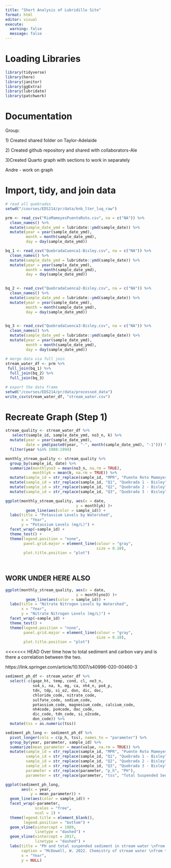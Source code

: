 ```yaml
---
title: "Short Analysis of Lubridillo Site"
format: html
editor: visual
execute:
  warning: false
  message: false
---
```


# Loading Libraries

```r
library(tidyverse)
library(here)
library(janitor)
library(ggExtra)
library(lubridate)
library(patchwork)
```

# Documentation

Group:

1\) Created shared folder on Taylor-Adelaide

2\) Created github repository and shared with collaborators-Ale

3)Created Quarto graph with sections to work in separately

Andre - work on graph

# Import, tidy, and join data

```r

# read all quebradas
setwd("/courses/EDS214/pr/data/knb_lter_luq_raw")

prm <- read_csv("RioMameyesPuenteRoto.csv", na = c("NA")) %>%
  clean_names() %>%
  mutate(sample_date_ymd = lubridate::ymd(sample_date)) %>%
  mutate(year = year(sample_date_ymd),
         month = month(sample_date_ymd),
         day = day(sample_date_ymd))

bq_1 <- read_csv("QuebradaCuenca1-Bisley.csv", na = c("NA")) %>%
  clean_names() %>%
  mutate(sample_date_ymd = lubridate::ymd(sample_date)) %>%
  mutate(year = year(sample_date_ymd),
         month = month(sample_date_ymd),
         day = day(sample_date_ymd))

  
bq_2 <- read_csv("QuebradaCuenca2-Bisley.csv", na = c("NA")) %>%
  clean_names() %>%
  mutate(sample_date_ymd = lubridate::ymd(sample_date)) %>%
  mutate(year = year(sample_date_ymd),
         month = month(sample_date_ymd),
         day = day(sample_date_ymd))

  
bq_3 <- read_csv("QuebradaCuenca3-Bisley.csv", na = c("NA")) %>%
  clean_names() %>%
  mutate(sample_date_ymd = lubridate::ymd(sample_date)) %>%
  mutate(year = year(sample_date_ymd),
         month = month(sample_date_ymd),
         day = day(sample_date_ymd))
  
# merge data via full join 
stream_water_df <- prm %>% 
 full_join(bq_1) %>% 
  full_join(bq_2) %>%
  full_join(bq_3)

# export the data frame
setwd("/courses/EDS214/pr/data/processed_data")
write_csv(stream_water_df, "stream_water.csv")
```

# Recreate Graph (Step 1)


```r
stream_quality <- stream_water_df %>%
   select(sample_id, sample_date_ymd, no3_n, k) %>%
  mutate(year = year(sample_date_ymd),
         date = ymd(paste0(year, "-", month(sample_date_ymd), "-1"))) %>%
  filter(year %in% 1988:1994)

monthly_stream_quality <- stream_quality %>%
  group_by(sample_id, date) %>%
  summarize(monthlyno3 = mean(no3_n, na.rm = TRUE),
            monthlyk = mean(k, na.rm = TRUE)) %>%
  mutate(sample_id = str_replace(sample_id, "MPR", "Puente Roto Mameyes")) %>%
  mutate(sample_id = str_replace(sample_id, "Q1", "Quebrada 1 - Bisley")) %>%
  mutate(sample_id = str_replace(sample_id, "Q2", "Quebrada 2 - Bisley")) %>%
  mutate(sample_id = str_replace(sample_id, "Q3", "Quebrada 3 - Bisley"))
```
```r
ggplot(monthly_stream_quality, aes(x = date,
                               y = monthlyk) )+
         geom_line(aes(color = sample_id)) +
  labs(title = "Potassium Levels by Watershed",
       x = "Year",
       y = "Potassium Levels (mg/L)") +
  facet_wrap(~sample_id) +
  theme_test() +
  theme(legend.position = "none",
        panel.grid.major = element_line(colour = "gray",
                                        size = 0.10),
        plot.title.position = "plot") 
  
 
```

## WORK UNDER HERE ALSO

```r
ggplot(monthly_stream_quality, aes(x = date,
                               y = monthlyno3) )+
         geom_line(aes(color = sample_id)) +
  labs(title = "Nitrate Nitrogen Levels by Watershed",
       x = "Year",
       y = "Nitrate Nitrogen Levels (mg/L)") +
  facet_wrap(~sample_id) +
  theme_test() +
  theme(legend.position = "none",
        panel.grid.major = element_line(colour = "gray",
                                        size = 0.10),
        plot.title.position = "plot")
```

<<<<<<< HEAD
Over time how to total sediment and carbon vary and is there a correlation between the two.


https://link.springer.com/article/10.1007/s40996-020-00460-3

```r
sediment_ph_df <- stream_water_df %>%
  select(-c(gage_ht, temp, cond, cl, no3_n,
            so4_s, na, k, mg, ca, nh4_n, po4_p,
            tdn, tdp, si_o2, don, dic, doc,
            chloride_code, nitrate_code, 
            sulfate_code, sodium_code, 
            potassium_code, magnesium_code, calcium_code,
            nh4code, po4code, doc_code,
            dic_code, tdn_code, si_o2code,
            don_code)) %>%
  mutate(tss = as.numeric(tss))

sediment_ph_long <- sediment_ph_df %>%
  pivot_longer(cols = c(p_h, tss), names_to = "parameter") %>%
  group_by(year, parameter, sample_id) %>% 
  summarize(mean_parameter = mean(value, na.rm = TRUE)) %>%
  mutate(sample_id = str_replace(sample_id, "MPR", "Puente Roto Mameyes"),
         sample_id = str_replace(sample_id, "Q1", "Quebrada 1 - Bisley"),
         sample_id = str_replace(sample_id, "Q2", "Quebrada 2 - Bisley"),
         sample_id = str_replace(sample_id, "Q3", "Quebrada 3 - Bisley"),
         parameter = str_replace(parameter, "p_h", "PH"),
         parameter = str_replace(parameter, "tss", "Total Suspended Sediment (mg/L)"))
```

```r
ggplot(sediment_ph_long,
       aes(x = year,
           y = mean_parameter)) +
  geom_line(aes(color = sample_id)) +
  facet_wrap(~parameter,
             scales = "free",
             ncol = 1) +
  theme(legend.title = element_blank(),
        legend.position = "bottom") +
  geom_vline(xintercept = 1989, 
             linetype = "dashed") + 
  geom_vline(xintercept = 2017, 
             linetype = "dashed") + 
  labs(title = "PH and total suspended sediment in stream water \nfrom the Luquillo Mountains",
       caption = "McDowell, W. 2022. Chemistry of stream water \nfrom the Luquillo Mountains ver 4923058. Environmental Data Initiative.\nhttps://doi.org/10.6073/pasta/1dd1a59a7e6fbe95fdf8736477d81b83",
       x = "Year",
       y = NULL)
```
